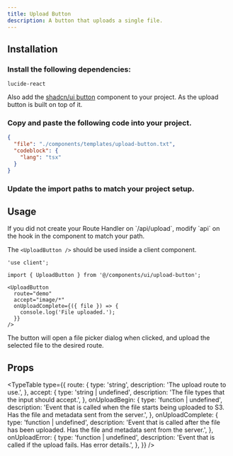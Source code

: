 ```yaml
---
title: Upload Button
description: A button that uploads a single file.
---
```



<Showcase>
  <UploadButtonDemo />
</Showcase>

## Installation

<Steps>

<Step>

### Install the following dependencies:

```package-install
lucide-react
```

Also add the [shadcn/ui button](https://ui.shadcn.com/docs/components/button) component to your project. As the upload button is built on top of it.

</Step>

<Step>

### Copy and paste the following code into your project.

```json doc-gen:file
{
  "file": "./components/templates/upload-button.txt",
  "codeblock": {
    "lang": "tsx"
  }
}
```

</Step>

<Step>

### Update the import paths to match your project setup.

</Step>

</Steps>

## Usage

<Callout>
  If you did not create your Route Handler on `/api/upload`, modify `api` on the
  hook in the component to match your path.
</Callout>

The `<UploadButton />` should be used inside a client component.

```tsx
'use client';

import { UploadButton } from '@/components/ui/upload-button';
```

```tsx
<UploadButton
  route="demo"
  accept="image/*"
  onUploadComplete={({ file }) => {
    console.log('File uploaded.');
  }}
/>
```

The button will open a file picker dialog when clicked, and upload the selected file to the desired route.

## Props

<TypeTable
  type={{
    route: {
      type: 'string',
      description: 'The upload route to use.',
    },
    accept: {
      type: 'string | undefined',
      description: 'The file types that the input should accept.',
    },
    onUploadBegin: {
      type: 'function | undefined',
      description:
        'Event that is called when the file starts being uploaded to S3. Has the file and metadata sent from the server.',
    },
    onUploadComplete: {
      type: 'function | undefined',
      description:
        'Event that is called after the file has been uploaded. Has the file and metadata sent from the server.',
    },
    onUploadError: {
      type: 'function | undefined',
      description:
        'Event that is called if the upload fails. Has error details.',
    },
  }}
/>
